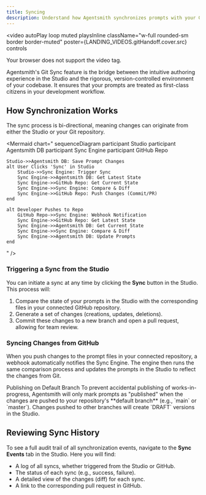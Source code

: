 ```yaml
---
title: Syncing
description: Understand how Agentsmith synchronizes prompts with your GitHub repository.
---
```



<video
  autoPlay
  loop
  muted
  playsInline
  className="w-full rounded-sm border border-muted"
  poster={LANDING_VIDEOS.gitHandoff.cover.src}
  controls
>
  <source src={LANDING_VIDEOS.gitHandoff.webm} type="video/webm" />
  <source src={LANDING_VIDEOS.gitHandoff.mp4} type="video/mp4" />
  Your browser does not support the video tag.
</video>

Agentsmith's Git Sync feature is the bridge between the intuitive authoring experience in the Studio and the rigorous, version-controlled environment of your codebase. It ensures that your prompts are treated as first-class citizens in your development workflow.

## How Synchronization Works

The sync process is bi-directional, meaning changes can originate from either the Studio or your Git repository.

<Mermaid chart="
sequenceDiagram
    participant Studio
    participant Agentsmith DB
    participant Sync Engine
    participant GitHub Repo

    Studio->>Agentsmith DB: Save Prompt Changes
    alt User Clicks 'Sync' in Studio
        Studio->>Sync Engine: Trigger Sync
        Sync Engine->>Agentsmith DB: Get Latest State
        Sync Engine->>GitHub Repo: Get Current State
        Sync Engine->>Sync Engine: Compare & Diff
        Sync Engine->>GitHub Repo: Push Changes (Commit/PR)
    end

    alt Developer Pushes to Repo
        GitHub Repo->>Sync Engine: Webhook Notification
        Sync Engine->>GitHub Repo: Get Latest State
        Sync Engine->>Agentsmith DB: Get Current State
        Sync Engine->>Sync Engine: Compare & Diff
        Sync Engine->>Agentsmith DB: Update Prompts
    end

" />

### Triggering a Sync from the Studio

You can initiate a sync at any time by clicking the **Sync** button in the Studio. This process will:

1.  Compare the state of your prompts in the Studio with the corresponding files in your connected GitHub repository.
2.  Generate a set of changes (creations, updates, deletions).
3.  Commit these changes to a new branch and open a pull request, allowing for team review.

### Syncing Changes from GitHub

When you push changes to the prompt files in your connected repository, a webhook automatically notifies the Sync Engine. The engine then runs the same comparison process and updates the prompts in the Studio to reflect the changes from Git.

<Alert variant="default">
  <Info />
  <AlertTitle>Publishing on Default Branch</AlertTitle>
  <AlertDescription>
    To prevent accidental publishing of works-in-progress, Agentsmith will only mark prompts as
    "published" when the changes are pushed to your repository's **default branch** (e.g., `main` or
    `master`). Changes pushed to other branches will create `DRAFT` versions in the Studio.
  </AlertDescription>
</Alert>

## Reviewing Sync History

To see a full audit trail of all synchronization events, navigate to the **Sync Events** tab in the Studio. Here you will find:

- A log of all syncs, whether triggered from the Studio or GitHub.
- The status of each sync (e.g., success, failure).
- A detailed view of the changes (diff) for each sync.
- A link to the corresponding pull request in GitHub.

